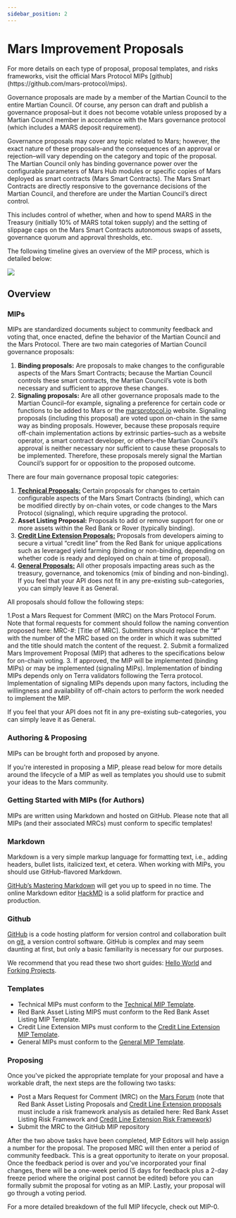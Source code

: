```yaml
---
sidebar_position: 2
---
```




# Mars Improvement Proposals

<Admonition type="info" title="NOTE">
For more details on each type of proposal, proposal templates, and risks frameworks, visit the official Mars Protocol MIPs [github](https://github.com/mars-protocol/mips). 
</Admonition>

Governance proposals are made by a member of the Martian Council to the entire Martian Council. Of course, any person can draft and publish a governance proposal–but it does not become votable unless proposed by a Martian Council member in accordance with the Mars governance protocol (which includes a MARS deposit requirement). 

Governance proposals may cover any topic related to Mars; however, the exact nature of these proposals–and the consequences of an approval or rejection–will vary depending on the category and topic of the proposal. The Martian Council only has binding governance power over the configurable parameters of Mars Hub modules or specific copies of Mars deployed as smart contracts (Mars Smart Contracts). The Mars Smart Contracts are directly responsive to the governance decisions of the Martian Council, and therefore are under the Martian Council’s direct control. 

This includes control of whether, when and how to spend MARS in the Treasury (initially 10% of MARS total token supply) and the setting of slippage caps on the Mars Smart Contracts autonomous swaps of assets, governance quorum and approval thresholds, etc. 

The following timeline gives an overview of the MIP process, which is detailed below:

<img src={MIPSUrl} />

## Overview

### MIPs

MIPs are standardized documents subject to community feedback and voting that, once enacted, define the behavior of the Martian Council and the Mars Protocol.
There are two main categories of Martian Council governance proposals:

1. **Binding proposals:** Are proposals to make changes to the configurable aspects of the Mars Smart Contracts; because the Martian Council controls these smart contracts, the Martian Council’s vote is both necessary and sufficient to approve these changes.
2. **Signaling proposals:** Are all other governance proposals made to the Martian Council–for example, signaling a preference for certain code or functions to be added to Mars or the [marsprotocol.io](https://marsprotocol.io/) website. Signaling proposals (including this proposal) are voted upon on-chain in the same way as binding proposals. However, because these proposals require off-chain implementation actions by extrinsic parties–such as a website operator, a smart contract developer, or others–the Martian Council’s approval is neither necessary nor sufficient to cause these proposals to be implemented. Therefore, these proposals merely signal the Martian Council’s support for or opposition to the proposed outcome.

There are four main governance proposal topic categories:

1. [**Technical Proposals:**](https://github.com/mars-protocol/mips/blob/main/Technical-MIP-Template.md) Certain proposals for changes to certain configurable aspects of the Mars Smart Contracts (binding), which can be modified directly by on-chain votes, or code changes to the Mars Protocol (signaling), which require upgrading the protocol.
2. **Asset Listing Proposal:** Proposals to add or remove support for one or more assets within the Red Bank or Rover (typically binding).
3. [**Credit Line Extension Proposals:**](https://github.com/mars-protocol/mips/blob/main/Credit-Line-Extension-MIP-Template.md) Proposals from developers aiming to secure a virtual “credit line” from the Red Bank for unique applications such as leveraged yield farming (binding or non-binding, depending on whether code is ready and deployed on chain at time of proposal).
4. [**General Proposals:**](https://github.com/mars-protocol/mips/blob/main/General-MIP-Template.md) All other proposals impacting areas such as the treasury, governance, and tokenomics (mix of binding and non-binding). If you feel that your API does not fit in any pre-existing sub-categories, you can simply leave it as General.

All proposals should follow the following steps:

1.Post a Mars Request for Comment (MRC) on the Mars Protocol Forum. Note that formal requests for comment should follow the naming convention proposed here: MRC-#: [Title of MRC]. Submitters should replace the “#” with the number of the MRC based on the order in which it was submitted and the title should match the content of the request.
2. Submit a formalized Mars Improvement Proposal (MIP) that adheres to the specifications below for on-chain voting.
3. If approved, the MIP will be implemented (binding MIPs) or may be implemented (signaling MIPs). Implementation of binding MIPs depends only on Terra validators following the Terra protocol. Implementation of signaling MIPs depends upon many factors, including the willingness and availability of off-chain actors to perform the work needed to implement the MIP.

If you feel that your API does not fit in any pre-existing sub-categories, you can simply leave it as General.

### Authoring & Proposing

MIPs can be brought forth and proposed by anyone.

If you're interested in proposing a MIP, please read below for more details around the lifecycle of a MIP as well as templates you should use to submit your ideas to the Mars community.

### Getting Started with MIPs (for Authors)

MIPs are written using Markdown and hosted on GitHub. Please note that all MIPs (and their associated MRCs) must conform to specific templates!

### Markdown

Markdown is a very simple markup language for formatting text, i.e., adding headers, bullet lists, italicized text, et cetera. When working with MIPs, you should use GitHub-flavored Markdown.

[GitHub’s Mastering Markdown](https://docs.github.com/en/get-started/writing-on-github/getting-started-with-writing-and-formatting-on-github/basic-writing-and-formatting-syntax) will get you up to speed in no time. The online Markdown editor [HackMD](https://hackmd.io/) is a solid platform for practice and production.

### Github

[GitHub](https://github.com/) is a code hosting platform for version control and collaboration built on [git](https://git-scm.com/), a version control software. GitHub is complex and may seem daunting at first, but only a basic familiarity is necessary for our purposes.

We recommend that you read these two short guides: [Hello World](https://docs.github.com/en/get-started/quickstart/hello-world) and [Forking Projects](https://docs.github.com/en/get-started/quickstart/contributing-to-projects).

### Templates

- Technical MIPs must conform to the [Technical MIP Template](https://github.com/mars-protocol/mips/blob/main/Technical-MIP-Template.md).
- Red Bank Asset Listing MIPS must conform to the Red Bank Asset Listing MIP Template.
- Credit Line Extension MIPs must conform to the [Credit Line Extension MIP Template](https://github.com/mars-protocol/mips/blob/main/Credit-Line-Extension-Risk-Framework.md).
- General MIPs must conform to the [General MIP Template](https://github.com/mars-protocol/mips/blob/main/General-MIP-Template.md).

### Proposing

Once you've picked the appropriate template for your proposal and have a workable draft, the next steps are the following two tasks:

- Post a Mars Request for Comment (MRC) on the [Mars Forum](https://forum.marsprotocol.io/) (note that Red Bank Asset Listing Proposals and [Credit Line Extension proposals](https://github.com/mars-protocol/mips/blob/main/Credit-Line-Extension-Risk-Framework.md) must include a risk framework analysis as detailed here: Red Bank Asset Listing Risk Framework and [Credit Line Extension Risk Framework](https://github.com/mars-protocol/mips/blob/main/Credit-Line-Extension-Risk-Framework.md))
- Submit the MRC to the GitHub MIP repository

After the two above tasks have been completed, MIP Editors will help assign a number for the proposal. The proposed MRC will then enter a period of community feedback. This is a great opportunity to iterate on your proposal. Once the feedback period is over and you've incorporated your final changes, there will be a one-week period (5 days for feedback plus a 2-day freeze period where the original post cannot be edited) before you can formally submit the proposal for voting as an MIP. Lastly, your proposal will go through a voting period.

For a more detailed breakdown of the full MIP lifecycle, check out MIP-0.